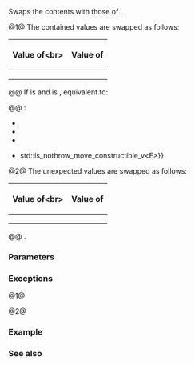 {{cpp/utility/expected/title|swap}}
{{cpp/utility/expected/navbar}}

{{dcl begin}}
{{dcl h|Primary template}}
{{dcl|num=1|since=c++23|
constexpr void swap( expected&amp; other ) noexcept(/* see below */);
}}
{{dcl h|{{c/core|void}} partial specialization}}
{{dcl|num=2|since=c++23|
constexpr void swap( expected&amp; other ) noexcept(/* see below */);
}}
{{dcl end}}

Swaps the contents with those of {{c|other}}.

@1@ The contained values are swapped as follows:
{|class="wikitable"
!rowspan=2|Value of&lt;br&gt;{{nbsp}}{{rlpf|operator bool|has_value}}{{nbsp}}
!colspan=2|Value of {{c|other.has_value()}}
|-
!style="font-weight: normal;"|{{c|true}}
!style="font-weight: normal;"|{{c|false}}
|-
|style="text-align: center;"|{{c|true}}
|{{box|{{c/core|using std::swap;}}&lt;br&gt;{{c/core|swap(}}{{rlpi|/#Data members|val}}{{c/core|, rhs.}}{{tti|val}}{{c/core|);}}}}
|see below
|-
|style="text-align: center;"|{{c|false}}
|{{c|other.swap(*this);}}
|{{box|{{c/core|using std::swap;}}&lt;br&gt;{{c/core|swap(}}{{rlpi|/#Data members|unex}}{{c/core|, rhs.}}{{tti|unex}}{{c/core|);}}}}
|}

@@ If {{rlpf|operator bool|has_value}} is {{c|true}} and {{c|other.has_value()}} is {{c|false}}, equivalent to:
{{box|
{{c/core|// Case 1: the move constructions of unexpected values are non-throwing:}}&lt;br&gt;
{{c/core|// “other.unex” will be restored if the construction of “other.val” fails}}&lt;br&gt;
{{c/core|if constexpr (std::is_nothrow_move_constructible_v&lt;E&gt;)}}&lt;br&gt;
{{c/core|{}}&lt;br&gt;
{{nbspt|4}}{{c/core|E temp(std::move(other.}}{{tti|unex}}{{c/core|));}}&lt;br&gt;
{{nbspt|4}}{{c/core|std::destroy_at(std::addressof(other.}}{{tti|unex}}{{c/core|));}}&lt;br&gt;
{{nbspt|4}}{{c/core|try}}&lt;br&gt;
{{nbspt|4}}{{c/core|{}}&lt;br&gt;
{{nbspt|8}}{{c/core|std::construct_at(std::addressof(other.}}{{tti|val}}{{c/core|), std::move(}}{{tti|val}}{{c/core|)); // may throw}}&lt;br&gt;
{{nbspt|8}}{{c/core|std::destroy_at(std::addressof(}}{{tti|val}}{{c/core|));}}&lt;br&gt;
{{nbspt|8}}{{c/core|std::construct_at(std::addressof(}}{{tti|unex}}{{c/core|), std::move(temp));}}&lt;br&gt;
{{nbspt|4}}{{c/core|}&lt;!----&gt;}}&lt;br&gt;
{{nbspt|4}}{{c/core|catch(...)}}&lt;br&gt;
{{nbspt|4}}{{c/core|{}}&lt;br&gt;
{{nbspt|8}}{{c/core|std::construct_at(std::addressof(other.}}{{tti|unex}}{{c/core|), std::move(temp));}}&lt;br&gt;
{{nbspt|8}}{{c/core|throw;}}&lt;br&gt;
{{nbspt|4}}{{c/core|}&lt;!----&gt;}}&lt;br&gt;
{{c/core|}&lt;!----&gt;}}&lt;br&gt;
{{c/core|// Case 2: the move constructions of expected values are non-throwing:}}&lt;br&gt;
{{c/core|// “this-&gt;val” will be restored if the construction of “this-&gt;unex” fails}}&lt;br&gt;
{{c/core|else}}&lt;br&gt;
{{c/core|{}}&lt;br&gt;
{{nbspt|4}}{{c/core|T temp(std::move(}}{{tti|val}}{{c/core|));}}&lt;br&gt;
{{nbspt|4}}{{c/core|std::destroy_at(std::addressof(}}{{tti|val}}{{c/core|));}}&lt;br&gt;
{{nbspt|4}}{{c/core|try}}&lt;br&gt;
{{nbspt|4}}{{c/core|{}}&lt;br&gt;
{{nbspt|8}}{{c/core|std::construct_at(std::addressof(}}{{tti|unex}}{{c/core|), std::move(other.}}{{tti|unex}}{{c/core|)); // may throw}}{{nbspt}}&lt;br&gt;
{{nbspt|8}}{{c/core|std::destroy_at(std::addressof(other.}}{{tti|unex}}{{c/core|));}}&lt;br&gt;
{{nbspt|8}}{{c/core|std::construct_at(std::addressof(other.}}{{tti|val}}{{c/core|), std::move(temp));}}&lt;br&gt;
{{nbspt|4}}{{c/core|}&lt;!----&gt;}}&lt;br&gt;
{{nbspt|4}}{{c/core|catch(...)}}&lt;br&gt;
{{nbspt|4}}{{c/core|{}}&lt;br&gt;
{{nbspt|8}}{{c/core|std::construct_at(std::addressof(}}{{tti|val}}{{c/core|), std::move(temp));}}&lt;br&gt;
{{nbspt|8}}{{c/core|throw;}}&lt;br&gt;
{{nbspt|4}}{{c/core|}&lt;!----&gt;}}&lt;br&gt;
{{c/core|}&lt;!----&gt;}}&lt;br&gt;
{{rlpi|/#Data members|has_val}}{{nbspt}}{{c/core|1== false;}}&lt;br&gt;
{{c/core|rhs.}}{{tti|has_val}}{{nbspt}}{{c/core|1== true;}}
}}

@@ {{cpp/enable if|all following values are {{c|true}}}}:
* {{c|std::is_swappable_v&lt;T&gt;}}
* {{c|std::is_swappable_v&lt;E&gt;}}
* {{c|std::is_move_constructible_v&lt;T&gt; &amp;&amp; std::is_move_constructible_v&lt;E&gt;}}
* {{c|std::is_nothrow_move_constructible_v&lt;T&gt; {{!!}} std::is_nothrow_move_constructible_v&lt;E&gt;}}

@2@ The unexpected values are swapped as follows:
{|class="wikitable"
!rowspan=2|Value of&lt;br&gt;{{nbsp}}{{rlpf|operator bool|has_value}}{{nbsp}}
!colspan=2|Value of {{c|other.has_value()}}
|-
!style="font-weight: normal;"|{{c|true}}
!style="font-weight: normal;"|{{c|false}}
|-
|style="text-align: center;"|{{c|true}}
|{{box|{{c/core|using std::swap;}}&lt;br&gt;{{c/core|swap(}}{{rlpi|/#Data members|val}}{{c/core|, rhs.}}{{tti|val}}{{c/core|);}}}}
|{{box|{{c/core|std::construct_at(std::addressof(}}{{tti|unex}}{{c/core|),}}&lt;br&gt;{{nbspt|18}}{{c/core|std::move(rhs.}}{{tti|unex}}{{c/core|));}}&lt;br&gt;{{c/core|std::destroy_at(std::addressof(rhs.}}{{tti|unex}}{{c/core|));}}&lt;br&gt;{{tti|has_val}}{{nbspt}}{{c/core|1== false;}}&lt;br&gt;{{c/core|rhs.}}{{tti|has_val}}{{nbspt}}{{c/core|1== true;}}}}
|-
|style="text-align: center;"|{{c|false}}
|{{c|other.swap(*this);}}
|{{box|{{c/core|using std::swap;}}&lt;br&gt;{{c/core|swap(}}{{rlpi|/#Data members|unex}}{{c/core|, rhs.}}{{tti|unex}}{{c/core|);}}}}
|}

@@ {{cpp/enable if|{{c|std::is_swappable_v&lt;E&gt;}} and {{c|std::is_move_constructible_v&lt;E&gt;}} are both {{c|true}}}}.

===Parameters===
{{par begin}}
{{par|other|the {{tt|expected}} object to exchange the contents with}}
{{par end}}

===Exceptions===
@1@ {{noexcept|
    std::is_nothrow_move_constructible_v&lt;T&gt; &amp;&amp; std::is_nothrow_swappable_v&lt;T&gt; &amp;&amp;
    std::is_nothrow_move_constructible_v&lt;E&gt; &amp;&amp; std::is_nothrow_swappable_v&lt;E&gt;
}}

@2@ {{noexcept|
    std::is_nothrow_move_constructible_v&lt;E&gt; &amp;&amp; std::is_nothrow_swappable_v&lt;E&gt;
}}

===Example===
{{example
|code=
#include &lt;expected&gt;
#include &lt;iostream&gt;
#include &lt;string&gt;

using Ex = std::expected&lt;std::string, int&gt;;

void show(const Ex&amp; ex1, const Ex&amp; ex2)
{
    for (int i{}; i &lt; 2; ++i)
    {
        std::cout &lt;&lt; (i ? "ex2" : "ex1");
        if (const Ex&amp; ex = (i ? ex2 : ex1); ex.has_value())
            std::cout &lt;&lt; ".has_value() = " &lt;&lt; *ex &lt;&lt; '\n';
        else
            std::cout &lt;&lt; ".error() = " &lt;&lt; ex.error() &lt;&lt; '\n';
    }
}

int main()
{
    Ex ex1("\N{CAT FACE}");
    Ex ex2{"\N{GREEN HEART}"};
    show(ex1, ex2);
    ex1.swap(ex2);
    std::cout &lt;&lt; "ex1.swap(ex2);\n";
    show(ex1, ex2);
    std::cout &lt;&lt; '\n';

    ex2 = std::unexpected(13);
    show(ex1, ex2);
    std::cout &lt;&lt; "ex1.swap(ex2);\n";
    ex1.swap(ex2);
    show(ex1, ex2);
    std::cout &lt;&lt; '\n';

    ex2 = std::unexpected(19937);
    show(ex1, ex2);
    std::cout &lt;&lt; "ex1.swap(ex2);\n";
    ex1.swap(ex2);
    show(ex1, ex2);
}
|output=
ex1.has_value() = 🐱
ex2.has_value() = 💚
ex1.swap(ex2);
ex1.has_value() = 💚
ex2.has_value() = 🐱

ex1.has_value() = 💚
ex2.error() = 13
ex1.swap(ex2);
ex1.error() = 13
ex2.has_value() = 💚

ex1.error() = 13
ex2.error() = 19937
ex1.swap(ex2);
ex1.error() = 19937
ex2.error() = 13
}}

===See also===
{{dsc begin}}
{{dsc inc|cpp/utility/expected/dsc swap2}}
{{dsc end}}

{{langlinks|de|es|fr|it|ja|pt|ru|zh}}